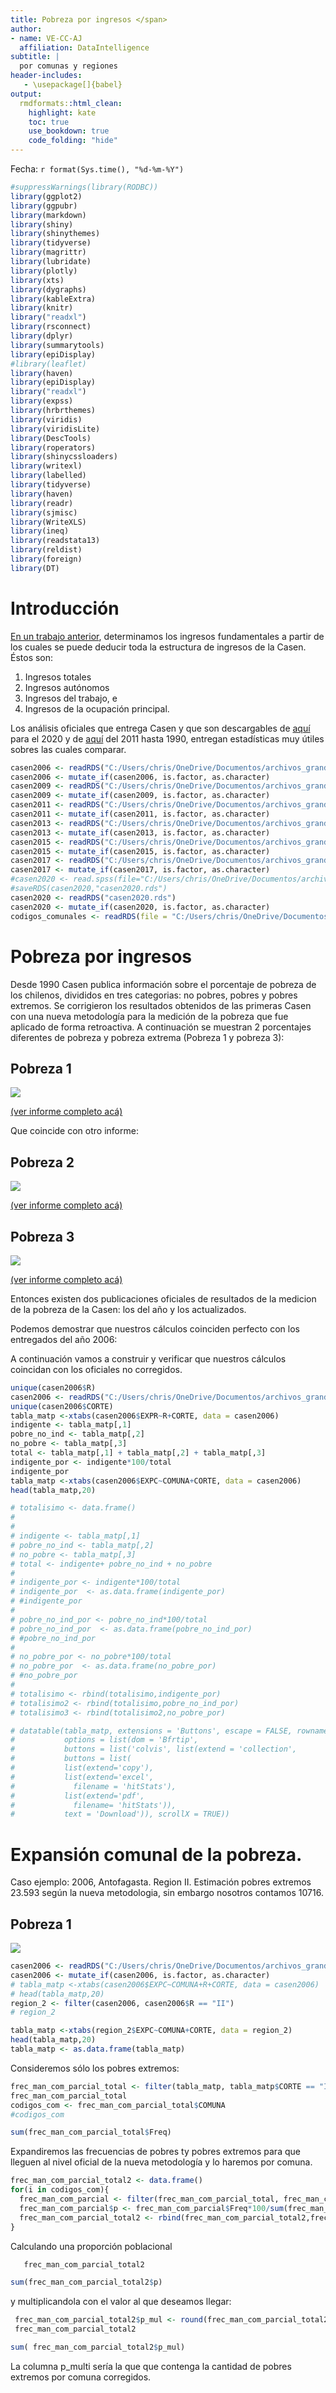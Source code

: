 ```yaml
---
title: Pobreza por ingresos </span>
author:
- name: VE-CC-AJ
  affiliation: DataIntelligence
subtitle: | 
  por comunas y regiones
header-includes:
   - \usepackage[]{babel}
output:
  rmdformats::html_clean:
    highlight: kate
    toc: true
    use_bookdown: true
    code_folding: "hide"    
---
```


Fecha: `r format(Sys.time(), "%d-%m-%Y")`
<style type="text/css">
.main-container {
  max-width: 1600px;
  margin-left: 100px;
  margin-right: auto;
}
</style>



```r
#suppressWarnings(library(RODBC))
library(ggplot2)
library(ggpubr)
library(markdown)
library(shiny)
library(shinythemes)
library(tidyverse)
library(magrittr)
library(lubridate)
library(plotly)
library(xts)
library(dygraphs)
library(kableExtra)
library(knitr)
library("readxl")
library(rsconnect)
library(dplyr)
library(summarytools)
library(epiDisplay)
#library(leaflet)
library(haven)
library(epiDisplay)
library("readxl")
library(expss)
library(hrbrthemes)
library(viridis)
library(viridisLite)
library(DescTools)
library(roperators)
library(shinycssloaders)
library(writexl)
library(labelled)
library(tidyverse)
library(haven)
library(readr)
library(sjmisc)
library(WriteXLS)
library(ineq)
library(readstata13)
library(reldist)
library(foreign)
library(DT)
```

# Introducción

[En un trabajo anterior](https://rpubs.com/dataintelligence/construccion_del_ingreso_en_la_casen), determinamos los ingresos fundamentales a partir de los cuales se puede deducir toda la estructura de ingresos de la Casen. Éstos son:

1. Ingresos totales\
2. Ingresos autónomos\
3. Ingresos del trabajo, e\
4. Ingresos de la ocupación principal.

Los análisis oficiales que entrega Casen y que son descargables de [aquí](http://observatorio.ministeriodesarrollosocial.gob.cl/encuesta-casen-en-pandemia-2020) para el 2020 y de [aquí](http://observatorio.ministeriodesarrollosocial.gob.cl/encuesta-casen-2011) del 2011 hasta 1990, entregan estadísticas muy útiles sobres las cuales comparar.


```r
casen2006 <- readRDS("C:/Users/chris/OneDrive/Documentos/archivos_grandes/casen_2006_c.rds")
casen2006 <- mutate_if(casen2006, is.factor, as.character)
casen2009 <- readRDS("C:/Users/chris/OneDrive/Documentos/archivos_grandes/casen_2009_c.rds")
casen2009 <- mutate_if(casen2009, is.factor, as.character)
casen2011 <- readRDS("C:/Users/chris/OneDrive/Documentos/archivos_grandes/casen_2011_c.rds")
casen2011 <- mutate_if(casen2011, is.factor, as.character)
casen2013 <- readRDS("C:/Users/chris/OneDrive/Documentos/archivos_grandes/casen_2013_c.rds")
casen2013 <- mutate_if(casen2013, is.factor, as.character)
casen2015 <- readRDS("C:/Users/chris/OneDrive/Documentos/archivos_grandes/casen_2015_c.rds")
casen2015 <- mutate_if(casen2015, is.factor, as.character)
casen2017 <- readRDS("C:/Users/chris/OneDrive/Documentos/archivos_grandes/casen_2017_c.rds")
casen2017 <- mutate_if(casen2017, is.factor, as.character)
#casen2020 <- read.spss(file="C:/Users/chris/OneDrive/Documentos/archivos_grandes/casen_2020.sav", to.data.frame=TRUE)
#saveRDS(casen2020,"casen2020.rds")
casen2020 <- readRDS("casen2020.rds")
casen2020 <- mutate_if(casen2020, is.factor, as.character)
codigos_comunales <- readRDS(file = "C:/Users/chris/OneDrive/Documentos/archivos_grandes/codigos_comunales_2011-2017.rds")
```


# Pobreza por ingresos

Desde 1990 Casen publica información sobre el porcentaje de pobreza de los chilenos, divididos en tres categorias: no pobres, pobres y pobres extremos. Se corrigieron los resultados obtenidos de las primeras Casen con una nueva metodología para la medición de la pobreza que fue aplicado de forma retroactiva. A continuación se muestran 2 porcentajes diferentes de pobreza y pobreza extrema (Pobreza 1 y pobreza 3):


## Pobreza 1

![](pobreza_1.pdf.png)

[(ver informe completo acá)](http://observatorio.ministeriodesarrollosocial.gob.cl/storage/docs/casen/2020/Resumen_de_resultados_de_Pobreza_por_Ingresos_y_Distribucion_de_Ingresos.pdf) 

Que coincide con otro informe:

## Pobreza 2

![](p4.png)

[(ver informe completo acá)](http://observatorio.ministeriodesarrollosocial.gob.cl/encuesta-casen-en-pandemia-2020)

## Pobreza 3

![](pobreza_2.png)

[(ver informe completo acá)](http://observatorio.ministeriodesarrollosocial.gob.cl/storage/docs/casen/2006/Resultados_Pobreza_Casen_2006.pdf) 

Entonces existen dos publicaciones oficiales de resultados de la medicion de la pobreza de la Casen: los del año y los actualizados.

Podemos demostrar que nuestros cálculos coinciden perfecto con los entregados del año 2006:

<!-- Pobreza por Ingreso Casen en Pandemia  -->
<!-- hoja 8 de Copia de Pobreza_por_Ingreso_Casen_en_Pandemia_2020-1 -->

A continuación vamos a construir y verificar que nuestros cálculos coincidan con los oficiales no corregidos.

```r
unique(casen2006$R)
casen2006 <- readRDS("C:/Users/chris/OneDrive/Documentos/archivos_grandes/casen_2006_c.rds")
unique(casen2006$CORTE)
tabla_matp <-xtabs(casen2006$EXPR~R+CORTE, data = casen2006)
indigente <- tabla_matp[,1]
pobre_no_ind <- tabla_matp[,2]
no_pobre <- tabla_matp[,3]
total <- tabla_matp[,1] + tabla_matp[,2] + tabla_matp[,3]
indigente_por <- indigente*100/total
indigente_por
tabla_matp <-xtabs(casen2006$EXPC~COMUNA+CORTE, data = casen2006)
head(tabla_matp,20)
```


```r
# totalisimo <- data.frame()
# 
# 
# indigente <- tabla_matp[,1]
# pobre_no_ind <- tabla_matp[,2]
# no_pobre <- tabla_matp[,3]
# total <- indigente+ pobre_no_ind + no_pobre 
# 
# indigente_por <- indigente*100/total
# indigente_por  <- as.data.frame(indigente_por)
# #indigente_por 
# 
# pobre_no_ind_por <- pobre_no_ind*100/total
# pobre_no_ind_por  <- as.data.frame(pobre_no_ind_por)
# #pobre_no_ind_por 
# 
# no_pobre_por <- no_pobre*100/total
# no_pobre_por  <- as.data.frame(no_pobre_por)
# #no_pobre_por
# 
# totalisimo <- rbind(totalisimo,indigente_por)
# totalisimo2 <- rbind(totalisimo,pobre_no_ind_por)
# totalisimo3 <- rbind(totalisimo2,no_pobre_por)

# datatable(tabla_matp, extensions = 'Buttons', escape = FALSE, rownames = FALSE,
#           options = list(dom = 'Bfrtip',
#           buttons = list('colvis', list(extend = 'collection',
#           buttons = list(
#           list(extend='copy'),
#           list(extend='excel',
#             filename = 'hitStats'),
#           list(extend='pdf',
#             filename= 'hitStats')),
#           text = 'Download')), scrollX = TRUE))


```


# Expansión comunal de la pobreza.

Caso ejemplo: 2006, Antofagasta. Region II.	Estimación pobres extremos	23.593  según la nueva metodologia, sin embargo nosotros contamos 10716.

## Pobreza 1

![](p5.png)

```r
casen2006 <- readRDS("C:/Users/chris/OneDrive/Documentos/archivos_grandes/casen_2006_c.rds")
casen2006 <- mutate_if(casen2006, is.factor, as.character)
# tabla_matp <-xtabs(casen2006$EXPC~COMUNA+R+CORTE, data = casen2006)
# head(tabla_matp,20)
region_2 <- filter(casen2006, casen2006$R == "II")
# region_2
```

```r
tabla_matp <-xtabs(region_2$EXPC~COMUNA+CORTE, data = region_2)
head(tabla_matp,20)
tabla_matp <- as.data.frame(tabla_matp)
```

Consideremos sólo los pobres extremos:

```r
frec_man_com_parcial_total <- filter(tabla_matp, tabla_matp$CORTE == "Indigente")
frec_man_com_parcial_total
codigos_com <- frec_man_com_parcial_total$COMUNA
#codigos_com
```
```r
sum(frec_man_com_parcial_total$Freq)
```

Expandiremos las frecuencias de pobres ty pobres extremos para que lleguen al nivel oficial de la nueva metodología y lo haremos por comuna.

```r
frec_man_com_parcial_total2 <- data.frame()
for(i in codigos_com){
  frec_man_com_parcial <- filter(frec_man_com_parcial_total, frec_man_com_parcial_total$COMUNA == i)
  frec_man_com_parcial$p <- frec_man_com_parcial$Freq*100/sum(frec_man_com_parcial_total$Freq)/100
  frec_man_com_parcial_total2 <- rbind(frec_man_com_parcial_total2,frec_man_com_parcial)
}
```

Calculando una proporción poblacional

```r

   frec_man_com_parcial_total2
```
```r
sum(frec_man_com_parcial_total2$p)
```


y multiplicandola con el valor al que deseamos llegar:

```r
 frec_man_com_parcial_total2$p_mul <- round(frec_man_com_parcial_total2$p *23593)
 frec_man_com_parcial_total2
```


```r
sum( frec_man_com_parcial_total2$p_mul)
```

La columna p_multi sería la que que contenga la cantidad de pobres extremos por comuna corregidos.





<!-- # Análisis de la pobreza -->


<!-- Uno a nivel **comunal** en la Región Metropolitana y tres a nivel Regional: -->

<!-- i. Ingreso autónomo <span style="color:red">percápita</span>  -->
<!-- del hogar, CASEN 2011 -->
<!-- ($ de noviembre de 2011) -->
<!-- de la pagina 16 [de aquí](https://ciperchile.cl/wp-content/uploads/INDICE-DE-PRIORIDAD-SOCIAL-2014.pdf -->
<!-- ). -->


<!-- ii. Ingreso autónomo promedio e ingreso monetario promedio del hogar a nivel regional el 2015: -->

<!-- https://www.bcn.cl/portal/noticias?id=principales-resultados-sobre-pobreza-e-ingresos-regionales-encuesta-casen-2015 -->


<!-- Por dos instrumentos diferentes oficiales llegamos a los mismos resultados y son a los cuales intentamos aproximarnos. -->


<!-- iii.  Se comparará con la tabla obtenida en las III [(ver aquí)](https://datasocial.ministeriodesarrollosocial.gob.cl/dataSocial/csv/Tablas_Ingreso.xlsx)  -->

<!--  <!-- ![Tabla de referencia](image_2021_08_12T19_27_00_679Z.png) --> 

<!-- iiii. Y la otra con una página interactiva con datos por región [(ver aquí)](https://datasocial.ministeriodesarrollosocial.gob.cl/fichaIndicador/513/2) -->


<br>
<br>
<br>
<br>
<br>
<br>
<br>
<br>
<br>
<br>








